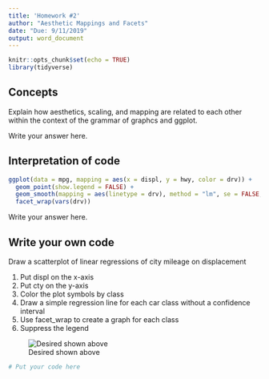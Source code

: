 ```yaml
---
title: 'Homework #2'
author: "Aesthetic Mappings and Facets"
date: "Due: 9/11/2019"
output: word_document
---
```


```r
knitr::opts_chunk$set(echo = TRUE)
library(tidyverse)
```

## Concepts  

Explain how aesthetics, scaling, and mapping are related to each other within the context of the grammar of graphcs and ggplot. 

Write your answer here.

## Interpretation of code

```r
ggplot(data = mpg, mapping = aes(x = displ, y = hwy, color = drv)) +
  geom_point(show.legend = FALSE) +
  geom_smooth(mapping = aes(linetype = drv), method = "lm", se = FALSE, show.legend = FALSE) +
  facet_wrap(vars(drv))
``` 

Write your answer here.

## Write your own code

Draw a scatterplot of linear regressions of city mileage on displacement

1.  Put displ on the x-axis
1.  Put cty on the y-axis
1.  Color the plot symbols by class
1.  Draw a simple regression line for each car class without a confidence interval
1.  Use facet_wrap to create a graph for each class
1.  Suppress the legend

![Desired shown above](http://govfinance.byu.edu/govfinance/classes/dataScience/homework/graphs/HW02.png)

```r
# Put your code here
```